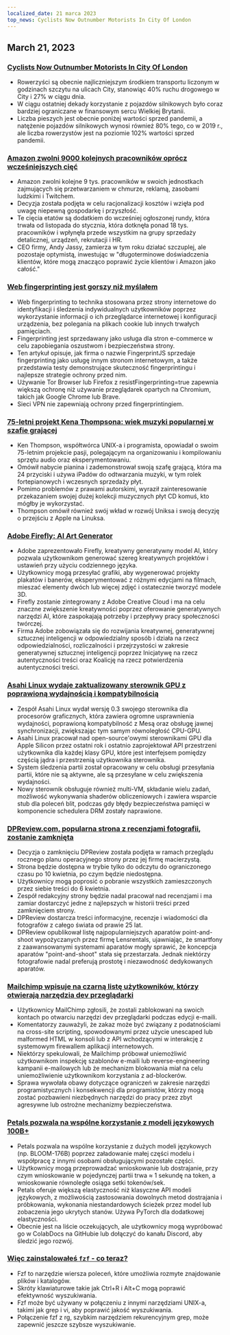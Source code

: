 ```yaml
---
localized_date: 21 marca 2023
top_news: Cyclists Now Outnumber Motorists In City Of London
---
```




<CallToAction />

<Steps>

## March 21, 2023

### [Cyclists Now Outnumber Motorists In City Of London](https://www.forbes.com/sites/carltonreid/2023/03/01/cyclists-now-outnumber-motorists-in-city-of-london/?ref=hackernewsgpt.com)

- Rowerzyści są obecnie najliczniejszym środkiem transportu liczonym w godzinach szczytu na ulicach City, stanowiąc 40% ruchu drogowego w City i 27% w ciągu dnia.
- W ciągu ostatniej dekady korzystanie z pojazdów silnikowych było coraz bardziej ograniczane w finansowym sercu Wielkiej Brytanii.
- Liczba pieszych jest obecnie poniżej wartości sprzed pandemii, a natężenie pojazdów silnikowych wynosi również 80% tego, co w 2019 r., ale liczba rowerzystów jest na poziomie 102% wartości sprzed pandemii.

### [Amazon zwolni 9000 kolejnych pracowników oprócz wcześniejszych cięć](https://www.cnbc.com/2023/03/20/amazon-layoffs-company-to-cut-off-9000-more-workers.html?ref=hackernewsgpt.com)

- Amazon zwolni kolejne 9 tys. pracowników w swoich jednostkach zajmujących się przetwarzaniem w chmurze, reklamą, zasobami ludzkimi i Twitchem.
- Decyzja została podjęta w celu racjonalizacji kosztów i wzięła pod uwagę niepewną gospodarkę i przyszłość.
- Te cięcia etatów są dodatkiem do wcześniej ogłoszonej rundy, która trwała od listopada do stycznia, która dotknęła ponad 18 tys. pracowników i wpłynęła przede wszystkim na grupy sprzedaży detalicznej, urządzeń, rekrutacji i HR.
- CEO firmy, Andy Jassy, zamierza w tym roku działać szczuplej, ale pozostaje optymistą, inwestując w "długoterminowe doświadczenia klientów, które mogą znacząco poprawić życie klientów i Amazon jako całość."

### [Web fingerprinting jest gorszy niż myślałem](https://www.bitestring.com/posts/2023-03-19-web-fingerprinting-is-worse-than-I-thought.html?ref=hackernewsgpt.com)

- Web fingerprinting to technika stosowana przez strony internetowe do identyfikacji i śledzenia indywidualnych użytkowników poprzez wykorzystanie informacji o ich przeglądarce internetowej i konfiguracji urządzenia, bez polegania na plikach cookie lub innych trwałych pamięciach.
- Fingerprinting jest sprzedawany jako usługa dla stron e-commerce w celu zapobiegania oszustwom i bezpieczeństwa strony.
- Ten artykuł opisuje, jak firma o nazwie FingerprintJS sprzedaje fingerprinting jako usługę innym stronom internetowym, a także przedstawia testy demonstrujące skuteczność fingerprintingu i najlepsze strategie ochrony przed nim.
- Używanie Tor Browser lub Firefox z resistFingerprinting=true zapewnia większą ochronę niż używanie przeglądarek opartych na Chromium, takich jak Google Chrome lub Brave.
- Sieci VPN nie zapewniają ochrony przed fingerprintingiem.

### [75-letni projekt Kena Thompsona: wiek muzyki popularnej w szafie grającej](https://www.youtube.com/watch?v=kaandEt_pKw&ref=hackernewsgpt.com)

- Ken Thompson, współtwórca UNIX-a i programista, opowiadał o swoim 75-letnim projekcie pasji, polegającym na organizowaniu i kompilowaniu sprzętu audio oraz eksperymentowaniu.
- Omówił nabycie pianina i zademonstrował swoją szafę grającą, która ma 24 przyciski i używa iPadów do odtwarzania muzyki, w tym rolek fortepianowych i wczesnych sprzedaży płyt.
- Pomimo problemów z prawami autorskimi, wyraził zainteresowanie przekazaniem swojej dużej kolekcji muzycznych płyt CD komuś, kto mógłby je wykorzystać.
- Thompson omówił również swój wkład w rozwój Uniksa i swoją decyzję o przejściu z Apple na Linuksa.

### [Adobe Firefly: AI Art Generator](https://www.adobe.com/sensei/generative-ai/firefly.html?ref=hackernewsgpt.com)

- Adobe zaprezentowało Firefly, kreatywny generatywny model AI, który pozwala użytkownikom generować szereg kreatywnych projektów i ustawień przy użyciu codziennego języka.
- Użytkownicy mogą przesyłać grafiki, aby wygenerować projekty plakatów i banerów, eksperymentować z różnymi edycjami na filmach, mieszać elementy dwóch lub więcej zdjęć i ostatecznie tworzyć modele 3D.
- Firefly zostanie zintegrowany z Adobe Creative Cloud i ma na celu znaczne zwiększenie kreatywności poprzez oferowanie generatywnych narzędzi AI, które zaspokajają potrzeby i przepływy pracy społeczności twórczej.
- Firma Adobe zobowiązała się do rozwijania kreatywnej, generatywnej sztucznej inteligencji w odpowiedzialny sposób i działa na rzecz odpowiedzialności, rozliczalności i przejrzystości w zakresie generatywnej sztucznej inteligencji poprzez Inicjatywę na rzecz autentyczności treści oraz Koalicję na rzecz potwierdzenia autentyczności treści.

### [Asahi Linux wydaje zaktualizowany sterownik GPU z poprawioną wydajnością i kompatybilnością](https://asahilinux.org/2023/03/road-to-vulkan/?ref=hackernewsgpt.com)

- Zespół Asahi Linux wydał wersję 0.3 swojego sterownika dla procesorów graficznych, która zawiera ogromne usprawnienia wydajności, poprawioną kompatybilność z Mesą oraz obsługę jawnej synchronizacji, zwiększając tym samym równoległość CPU-GPU.
- Asahi Linux pracował nad open-source'owymi sterownikami GPU dla Apple Silicon przez ostatni rok i ostatnio zaprojektował API przestrzeni użytkownika dla każdej klasy GPU, które jest interfejsem pomiędzy częścią jądra i przestrzenią użytkownika sterownika.
- System śledzenia partii został opracowany w celu obsługi przesyłania partii, które nie są aktywne, ale są przesyłane w celu zwiększenia wydajności.
- Nowy sterownik obsługuje również multi-VM, składanie wielu zadań, możliwość wykonywania shaderów obliczeniowych i zawiera wsparcie stub dla poleceń blit, podczas gdy błędy bezpieczeństwa pamięci w komponencie schedulera DRM zostały naprawione.

### [DPReview.com, popularna strona z recenzjami fotografii, zostanie zamknięta](https://www.dpreview.com/news/5901145460/dpreview-com-to-close?ref=hackernewsgpt.com)

- Decyzja o zamknięciu DPReview została podjęta w ramach przeglądu rocznego planu operacyjnego strony przez jej firmę macierzystą.
- Strona będzie dostępna w trybie tylko do odczytu do ograniczonego czasu po 10 kwietnia, po czym będzie niedostępna.
- Użytkownicy mogą poprosić o pobranie wszystkich zamieszczonych przez siebie treści do 6 kwietnia.
- Zespół redakcyjny strony będzie nadal pracował nad recenzjami i ma zamiar dostarczyć jedne z najlepszych w historii treści przed zamknięciem strony.
- DPReview dostarcza treści informacyjne, recenzje i wiadomości dla fotografów z całego świata od prawie 25 lat.
- DPReview opublikował listę najpopularniejszych aparatów point-and-shoot wypożyczanych przez firmę Lensrentals, ujawniając, że smartfony z zaawansowanymi systemami aparatów mogły sprawić, że koncepcja aparatów "point-and-shoot" stała się przestarzała. Jednak niektórzy fotografowie nadal preferują prostotę i niezawodność dedykowanych aparatów.

### [Mailchimp wpisuje na czarną listę użytkowników, którzy otwierają narzędzia dev przeglądarki](http://news.ycombinator.com/item?id=35235732&ref=hackernewsgpt.com)

- Użytkownicy MailChimp zgłosili, że zostali zablokowani na swoich kontach po otwarciu narzędzi dev przeglądarki podczas edycji e-maili.
- Komentatorzy zauważyli, że zakaz może być związany z podatnościami na cross-site scripting, spowodowanymi przez użycie unescaped lub malformed HTML w konsoli lub z API wchodzącymi w interakcję z systemowym firewallem aplikacji internetowych.
- Niektórzy spekulowali, że Mailchimp próbował uniemożliwić użytkownikom inspekcję szablonów e-maili lub reverse-engineering kampanii e-mailowych lub że mechanizm blokowania miał na celu uniemożliwienie użytkownikom korzystania z ad-blockerów.
- Sprawa wywołała obawy dotyczące ograniczeń w zakresie narzędzi programistycznych i konsekwencji dla programistów, którzy mogą zostać pozbawieni niezbędnych narzędzi do pracy przez zbyt agresywne lub ostrożne mechanizmy bezpieczeństwa.

### [Petals pozwala na wspólne korzystanie z modeli językowych 100B+](https://petals.ml/?ref=hackernewsgpt.com)

- Petals pozwala na wspólne korzystanie z dużych modeli językowych (np. BLOOM-176B) poprzez załadowanie małej części modelu i współpracę z innymi osobami obsługującymi pozostałe części.
- Użytkownicy mogą przeprowadzać wnioskowanie lub dostrajanie, przy czym wnioskowanie w pojedynczej partii trwa ≈ 1 sekundę na token, a wnioskowanie równoległe osiąga setki tokenów/sek.
- Petals oferuje większą elastyczność niż klasyczne API modeli językowych, z możliwością zastosowania dowolnych metod dostrajania i próbkowania, wykonania niestandardowych ścieżek przez model lub zobaczenia jego ukrytych stanów. Używa PyTorch dla dodatkowej elastyczności.
- Obecnie jest na liście oczekujących, ale użytkownicy mogą wypróbować go w ColabDocs na GitHubie lub dołączyć do kanału Discord, aby śledzić jego rozwój.

### [Więc zainstalowałeś `fzf` - co teraz?](https://andrew-quinn.me/fzf/?ref=hackernewsgpt.com)

- Fzf to narzędzie wiersza poleceń, które umożliwia rozmyte znajdowanie plików i katalogów.
- Skróty klawiaturowe takie jak Ctrl+R i Alt+C mogą poprawić efektywność wyszukiwania.
- Fzf może być używany w połączeniu z innymi narzędziami UNIX-a, takimi jak grep i vi, aby poprawić jakość wyszukiwania.
- Połączenie fzf z rg, szybkim narzędziem rekurencyjnym grep, może zapewnić jeszcze szybsze wyszukiwanie.

</Steps>
